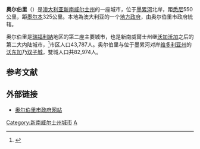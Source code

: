 {{NoteTA
|G1=Country
}}
{{城市|
城市名称=奥尔伯里|
外文名称={{lang|en|Albury}}|
代表图像=Albury - view from war memorial.jpg|
市徽=|
市徽1=|
市旗=|
市旗1=|
国家=澳大利亚|
区=新南威尔士州|
南北=南|纬度=36|纬分=03|
东西=东|经度=146|经分=53|
海拔=165.0|
面积=332|
官方语言=|
人口=43,787|
人口密度=|
统计时间=|
建城时间=1839年|
建城时名称=|
市长=|
时区=UTC+10<br />UTC+11（夏令时）|
郵政編碼=2640|
電話編碼=|
地图档名=|
大小=250px|
网址=|
}}
'''奥尔伯里'''（'''{{lang|en|Albury}}'''）是[[澳大利亚|澳大利亚]][[新南威尔士州|新南威尔士州]]的一座城市，位于[[墨累河|墨累河]]北岸，距[[悉尼|悉尼]]550公里，距[[墨尔本|墨尔本]]325公里。本地為澳大利亚的一个[[澳大利亚地方政府区域|地方政府]]，由奥尔伯里市政府統辖。

奥尔伯里是[[瑞福利納_(新南威尔士州)|瑞福利納]]地区的第二座主要城市，也是新南威爾士州继[[沃加沃加|沃加沃加]]之后的第二大内陆城市，<ref name="2016.1">{{cite web | year = 2003 | url = http://www.ausstats.abs.gov.au/ausstats/subscriber.nsf/0/886D29420372B32CCA256CF40001EA95/$File/20161_2001.pdf | title = 2016.1 Census of Population and Housing: Selected Characteristics for Urban Centres and Localities, New South Wales and Australian Capital Territory | format = PDF | work = 2001年人口普查数据 | publisher = 澳大利亚统计局 | accessdate = 2007-05-14 | archive-date = 2019-11-01 | archive-url = https://web.archive.org/web/20191101000816/https://www.ausstats.abs.gov.au/ausstats/subscriber.nsf/0/886D29420372B32CCA256CF40001EA95/$File/20161_2001.pdf | dead-url = no }}</ref>市区人口43,787人。奥尔伯里与位于墨累河对岸[[维多利亚州|维多利亚州]]的[[沃东加|沃东加]]乃[[雙城|双子城]]，雙城人口共82,974人。

== 参考文献 ==
{{Reflist}}

== 外部链接 ==
* [http://www.alburycity.nsw.gov.au/ 奥尔伯里市政府网站] {{Wayback|url=http://www.alburycity.nsw.gov.au/ |date=20210305152318 }}

{{australia-stub}}

{{DEFAULTSORT:Albury}}

[[Category:新南威尔士州城市|Category:新南威尔士州城市]]
[[Category:瑞福利纳|A]]